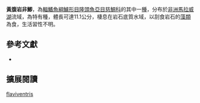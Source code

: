 {{Speciesbox
| name = 黃腹岩非鯽
| status = NE
| status_system = IUCN3.1
| image = 
| image_width = 260px
| image_caption = 
| genus = Petrotilapia
| species = flaviventris
| authority = Lundeba, Stauffer & Konings, 2011
| synonyms = 
}}
'''黃腹岩非鯽'''，為[[輻鰭魚綱|輻鰭魚綱]][[鱸形目|鱸形目]][[隆頭魚亞目|隆頭魚亞目]][[慈鯛科|慈鯛科]]的其中一[[種|種]]，分布於[[非洲|非洲]][[馬拉威湖|馬拉威湖]]流域，為特有種，體長可達11.1公分，棲息在岩石底質水域，以刮食岩石的[[藻類|藻類]]為食，生活習性不明。

== 參考文獻 ==
*{{FishBase_species|genus=Petrotilapia|species=flaviventris|year=2013|month=4}}

== 擴展閱讀 ==
{{refbegin}}
{{wikispecies-inline|Petrotilapia flaviventris|黃腹岩非鯽}}
{{refend}}
{{Taxonbar|from=Q11176788}}

[[Category:岩非鯽屬|flaviventris]]


{{鱸形目小作品}}